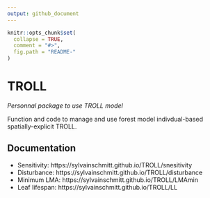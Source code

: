 ```yaml
---
output: github_document
---
```


<!-- README.md is generated from README.Rmd. Please edit that file -->

```r
knitr::opts_chunk$set(
  collapse = TRUE,
  comment = "#>",
  fig.path = "README-"
)
```

# TROLL

*Personnal package to use TROLL model*

Function and code to manage and use forest model indivdual-based spatially-explicit TROLL.

## Documentation

* Sensitivity: https://sylvainschmitt.github.io/TROLL/snesitivity
* Disturbance: https://sylvainschmitt.github.io/TROLL/disturbance
* Minimum LMA: https://sylvainschmitt.github.io/TROLL/LMAmin
* Leaf lifespan: https://sylvainschmitt.github.io/TROLL/LL